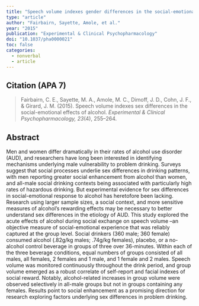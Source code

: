 ---
title: "Speech volume indexes gender differences in the social-emotional effects of alcohol"
type: "article"
author: "Fairbairn, Sayette, Amole, et al."
year: "2015"
publication: "Experimental & Clinical Psychopharmacology"
doi: "10.1037/pha0000021"
toc: false
categories:
  - nonverbal
  - article
---

## Citation (APA 7)

> Fairbairn, C. E., Sayette, M. A., Amole, M. C., Dimoff, J. D., Cohn, J. F., & Girard, J. M. (2015). Speech volume indexes sex differences in the social-emotional effects of alcohol. *Experimental & Clinical Psychopharmacology, 23*(4), 255–264.

## Abstract

Men and women differ dramatically in their rates of alcohol use disorder (AUD), and researchers have long been interested in identifying mechanisms underlying male vulnerability to problem drinking. Surveys suggest that social processes underlie sex differences in drinking patterns, with men reporting greater social enhancement from alcohol than women, and all-male social drinking contexts being associated with particularly high rates of hazardous drinking. But experimental evidence for sex differences in social-emotional response to alcohol has heretofore been lacking. Research using larger sample sizes, a social context, and more sensitive measures of alcohol’s rewarding effects may be necessary to better understand sex differences in the etiology of AUD. This study explored the acute effects of alcohol during social exchange on speech volume –an objective measure of social-emotional experience that was reliably captured at the group level. Social drinkers (360 male; 360 female) consumed alcohol (.82g/kg males; .74g/kg females), placebo, or a no-alcohol control beverage in groups of three over 36-minutes. Within each of the three beverage conditions, equal numbers of groups consisted of all males, all females, 2 females and 1 male, and 1 female and 2 males. Speech volume was monitored continuously throughout the drink period, and group volume emerged as a robust correlate of self-report and facial indexes of social reward. Notably, alcohol-related increases in group volume were observed selectively in all-male groups but not in groups containing any females. Results point to social enhancement as a promising direction for research exploring factors underlying sex differences in problem drinking.
